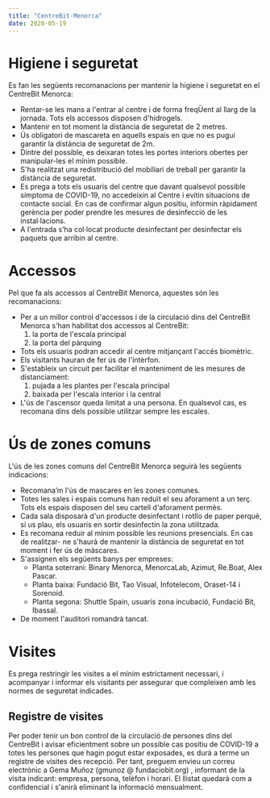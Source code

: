 ```yaml
---
title: "CentreBit-Menorca"
date: 2020-05-19
---
```


# Higiene i seguretat

Es fan les següents recomanacions per mantenir la higiene i seguretat en el CentreBit Menorca:

- Rentar-se les mans a l'entrar al centre i de forma freqÜent al llarg de la jornada. Tots els accessos disposen d'hidrogels.
- Mantenir en tot moment la distància de seguretat de 2 metres.
- Ús obligatori de mascareta en aquells espais en que no es pugui garantir la distància de seguretat de 2m.
- Dintre del possible, es deixaran totes les portes interiors obertes per manipular-les el mínim possible.
- S'ha realitzat una redistribució del mobiliari de treball per garantir la distància de seguretat.
- Es prega a tots els usuaris del centre que davant qualsevol possible símptoma de COVID-19, no accedeixin al Centre i evitin situacions de contacte social. En cas de confirmar algun positiu, informin ràpidament gerència per poder prendre les mesures de desinfecció de les instal·lacions.
- A l'entrada s’ha col·locat producte desinfectant per desinfectar els paquets que arribin al centre.

# Accessos

Pel que fa als accessos al CentreBit Menorca, aquestes són les recomanacions:

- Per a un millor control d'accessos i de la circulació dins del CentreBit Menorca s'han habilitat dos accessos al CentreBit:
  1. la porta de l'escala principal
  2. la porta del pàrquing
- Tots els usuaris podran accedir al centre mitjançant l'accés biomètric.
- Els visitants hauran de fer ús de l'intèrfon.
- S'estableix un circuit per facilitar el manteniment de les mesures de distanciament:
  1. pujada a les plantes per l'escala principal
  2. baixada per l'escala interior i la central
- L'ús de l'ascensor queda limitat a una persona. En qualsevol cas, es recomana dins dels possible utilitzar sempre les escales.

# Ús de zones comuns

L'ús de les zones comuns del CentreBit Menorca seguirà les següents indicacions:

- Recomana’m l'ús de mascares en les zones comunes.
- Totes les sales i espais comuns han reduït el seu aforament a un terç. Tots els espais disposen del seu cartell d'aforament permès.
- Cada sala disposarà d'un producte desinfectant i rotllo de paper perquè, si us plau, els usuaris en sortir desinfectin la zona utilitzada.
- Es recomana reduir al mínim possible les reunions presencials. En cas de realitzar- ne s'haurà de mantenir la distància de seguretat en tot moment i fer ús de màscares.
- S'assignen els següents banys per empreses:
  - Planta soterrani: Binary Menorca, MenorcaLab, Azimut, Re.Boat, Alex Pascar.
  - Planta baixa: Fundació Bit, Tao Visual, Infotelecom, Oraset-14 i Sorenoid.
  - Planta segona: Shuttle Spain, usuaris zona incubació, Fundació Bit, Ibassal.
- De moment l'auditori romandrà tancat.

# Visites

Es prega restringir les visites a el mínim estrictament necessari, i acompanyar i informar els visitants per assegurar que compleixen amb les normes de seguretat indicades.

## Registre de visites

Per poder tenir un bon control de la circulació de persones dins del CentreBit i avisar eficientment sobre un possible cas positiu de COVID-19 a totes les persones que hagin pogut estar exposades, es durà a terme un registre de visites des recepció. Per tant, preguem envieu un correu electrònic a Gema Muñoz (gmunoz @ fundaciobit.org) , informant de la visita indicant: empresa, persona, telèfon i horari. El llistat quedarà com a confidencial i s'anirà eliminant la informació mensualment.

